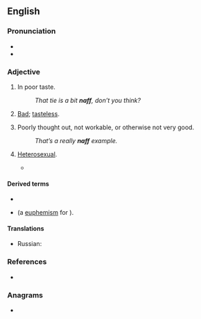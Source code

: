{{also|Naff}}
==English==

===Pronunciation===
* {{IPA|/næf/|lang=en}}
* {{rhymes|æf|lang=en}}

===Adjective===
{{en-adj|er}}

# {{lb|en|British|_|slang}} In poor taste.
#: ''That tie is a bit '''naff''', don’t you think?''
# {{lb|en|Polari}} [[bad|Bad]]; [[tasteless]].
# {{lb|en|British|_|slang}} Poorly thought out, not workable, or otherwise not very good.
#: ''That’s a really '''naff''' example.''
# {{lb|en|Polari}} [[heterosexual|Heterosexual]].
#* {{quote-book
|year=2004
|first=Pip|last=Granger
|title=Trouble In Paradise
|passage=The omie was a veritable donkey beneath the waistband, darlings.  A donkey!  No wonder your boss-palone is so smitten. I've seen my share, dollies, but this old omiepalone was shaken to the core.  Such a terrible waste on a '''naff''' bloke.
}}

====Derived terms====
* {{l|en|naff all}}
* {{l|en|naff off}} (a [[euphemism]] for {{m|en|fuck off}}).

====Translations====
{{trans-top|poorly thought out, not workable, or otherwise not very good}}
* Russian: {{t+|ru|отстойный}}
{{trans-mid}}
{{trans-bottom}}

===References===
* {{R:OneLook}}

===Anagrams===
* {{anagrams|en|FNaF}}